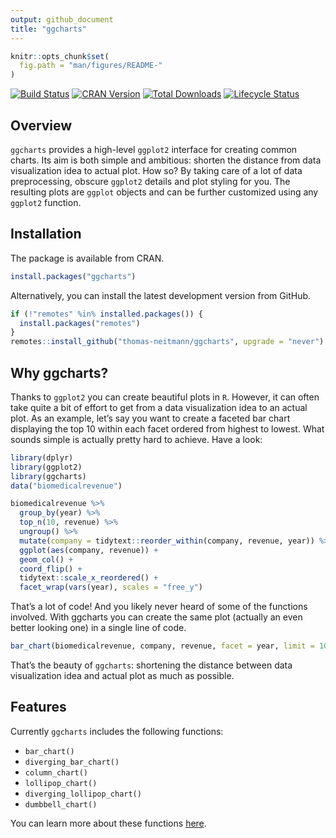 ```yaml
---
output: github_document
title: "ggcharts"
---
```


```r
knitr::opts_chunk$set(
  fig.path = "man/figures/README-"
)
```


[![Build Status](https://travis-ci.com/thomas-neitmann/ggcharts.svg?branch=master)](https://travis-ci.com/thomas-neitmann/ggcharts)
[![CRAN Version](https://www.r-pkg.org/badges/version/ggcharts?color=green)](https://cran.r-project.org/package=ggcharts)
[![Total Downloads](http://cranlogs.r-pkg.org/badges/grand-total/ggcharts?color=green)](https://cran.r-project.org/package=ggcharts)
[![Lifecycle Status](https://img.shields.io/badge/lifecycle-experimental-orange.svg)](https://www.tidyverse.org/lifecycle/#experimental)

## Overview

`ggcharts` provides a high-level `ggplot2` interface for creating common charts. Its aim is both simple and ambitious: shorten the distance from data visualization idea to actual plot. How so? By taking care of a lot of data preprocessing, obscure `ggplot2` details and plot styling for you. The resulting plots are `ggplot` objects and can be further customized using any `ggplot2` function.

## Installation

The package is available from CRAN.

```r
install.packages("ggcharts")
```

Alternatively, you can install the latest development version from GitHub.

```r
if (!"remotes" %in% installed.packages()) {
  install.packages("remotes")
}
remotes::install_github("thomas-neitmann/ggcharts", upgrade = "never")
```

## Why ggcharts?

Thanks to `ggplot2` you can create beautiful plots in `R`. However, it can often take quite a bit of effort to get from a data visualization idea to an actual plot. As an example, let's say you want to create a faceted bar chart displaying the top 10 within each facet ordered from highest to lowest. What sounds simple is actually pretty hard to achieve. Have a look:

```r
library(dplyr)
library(ggplot2)
library(ggcharts)
data("biomedicalrevenue")

biomedicalrevenue %>%
  group_by(year) %>%
  top_n(10, revenue) %>%
  ungroup() %>%
  mutate(company = tidytext::reorder_within(company, revenue, year)) %>%
  ggplot(aes(company, revenue)) +
  geom_col() +
  coord_flip() +
  tidytext::scale_x_reordered() +
  facet_wrap(vars(year), scales = "free_y")
```

That's a lot of code! And you likely never heard of some of the functions involved. With ggcharts you can create the same plot (actually an even better looking one) in a single line of code.

```r
bar_chart(biomedicalrevenue, company, revenue, facet = year, limit = 10)
```

That's the beauty of `ggcharts`: shortening the distance between data visualization idea and actual plot as much as possible.

## Features

Currently `ggcharts` includes the following functions:

- `bar_chart()`
- `diverging_bar_chart()`
- `column_chart()`
- `lollipop_chart()`
- `diverging_lollipop_chart()`
- `dumbbell_chart()`

You can learn more about these functions [here](https://thomas-neitmann.github.io/ggcharts/reference/index.html).
